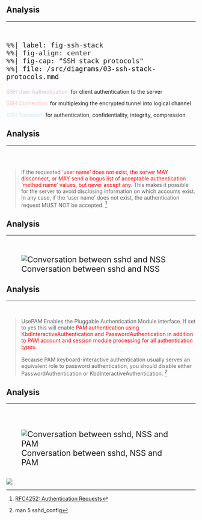 ## Analysis

<hr class="hr-blue">

<br>

:::{style="font-size: 150%;"}
```mermaid
%%| label: fig-ssh-stack
%%| fig-align: center
%%| fig-cap: "SSH stack protocols"
%%| file: /src/diagrams/03-ssh-stack-protocols.mmd
```
:::

:::{.custom-smaller}
[SSH User Authentication:]{style="color:#d7bde2;"} for client authentication to
the server

[SSH Connection:]{style="color:#f5b7b1;"} for multiplexing the
encrypted tunnel into logical channel

[SSH Transport:]{style="color:#d4e6f1;"} for authentication, confidentiality,
integrity, compression
:::

## Analysis

<hr class="hr-blue">

<br>
<br>

>If the requested ['user name' does not exist, the server MAY disconnect, or MAY
send a bogus list of acceptable authentication 'method name' values, but never
accept any]{style="color:red;"}. This makes it possible for the server to avoid
disclosing information on which accounts exist. In any case, if the 'user name'
does not exist, the authentication request MUST NOT be accepted. [^rfc4252]

[^rfc4252]: [RFC4252: Authentication Requests](https://datatracker.ietf.org/doc/html/rfc4252#section-5){target="_blank"}

## Analysis

<hr class="hr-blue">
<br>

:::{style="font-size: 150%;"}
<!-- Mermind Live Editor make to render more better than mermind into quarto -->
<!-- container -->
<!-- ```{mermaid} -->
<!-- %%| label: fig-sshd-nss -->
<!-- %%| fig-align: center -->
<!-- %%| fig-cap: "Conversation between SSH and NSS" -->
<!-- %%| file: /src/diagrams/04-ssh-nss.mmd -->
<!-- ``` -->
![Conversation between sshd and NSS](/src/images/sshd-nss.svg){fig-align="center" #fig-sshd-nss}
:::

## Analysis

<hr class="hr-blue">

<br>

> UsePAM Enables the Pluggable Authentication Module interface. If set to yes
this will enable [PAM authentication using KbdInteractiveAuthentication and
PasswordAuthentication in addition to PAM account and session module processing
for all authentication types.]{style="color:red;"}\
\
Because PAM keyboard-interactive authentication usually serves an equivalent
role to password authentication, you should disable either
PasswordAuthentication or KbdInteractiveAuthentication. [^sshd-man]

[^sshd-man]: man 5 sshd_config

## Analysis

<hr class="hr-blue">

<br>
<br>

:::{style="font-size: 150%;"}
<!-- Mermind Live Editor make to render more better than mermind into quarto -->
<!-- container -->
<!-- ```{mermaid} -->
<!-- %%| label: fig-sshd-nss -->
<!-- %%| fig-align: center -->
<!-- %%| fig-cap: "Conversation between SSH and PAM" -->
<!-- %%| file: /src/diagrams/05-ssh-pam.mmd -->
<!-- ``` -->
![Conversation between sshd, NSS and PAM](/src/images/sshd-pam.svg){fig-align="center" #fig-sshd-nss-pam}
:::

##

![](/src/images/contribute-vs-pam.jpg){fig-align="center" #fig-contribute-vs-pam}

